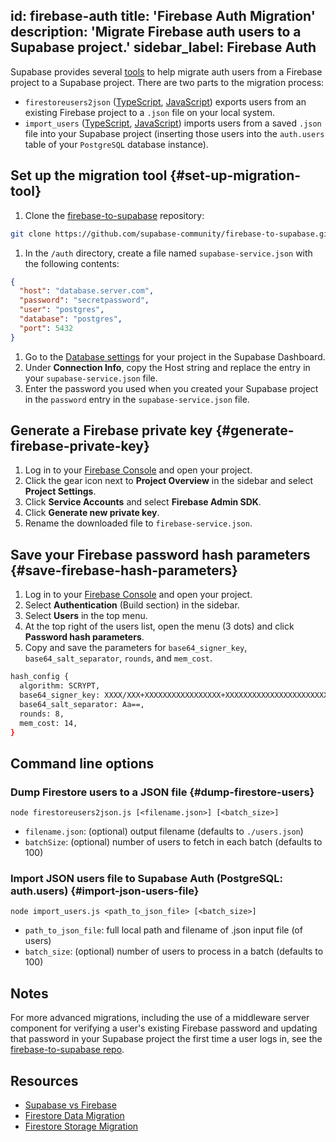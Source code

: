 
id: firebase-auth
title: 'Firebase Auth Migration'
description: 'Migrate Firebase auth users to a Supabase project.'
sidebar_label: Firebase Auth
---

Supabase provides several [tools](https://github.com/supabase-community/firebase-to-supabase/tree/main/auth) to help migrate auth users from a Firebase project to a Supabase project. There are two parts to the migration process:

- `firestoreusers2json` ([TypeScript](https://github.com/supabase-community/firebase-to-supabase/blob/main/auth/firestoreusers2json.ts), [JavaScript](https://github.com/supabase-community/firebase-to-supabase/blob/main/auth/firestoreusers2json.js)) exports users from an existing Firebase project to a `.json` file on your local system.
- `import_users` ([TypeScript](https://github.com/supabase-community/firebase-to-supabase/blob/main/auth/import_users.ts), [JavaScript](https://github.com/supabase-community/firebase-to-supabase/blob/main/auth/import_users.js)) imports users from a saved `.json` file into your Supabase project (inserting those users into the `auth.users` table of your `PostgreSQL` database instance).

## Set up the migration tool {#set-up-migration-tool}

1. Clone the [firebase-to-supabase](https://github.com/supabase-community/firebase-to-supabase) repository:

```bash
git clone https://github.com/supabase-community/firebase-to-supabase.git
```

1. In the `/auth` directory, create a file named `supabase-service.json` with the following contents:

```json
{
  "host": "database.server.com",
  "password": "secretpassword",
  "user": "postgres",
  "database": "postgres",
  "port": 5432
}
```

1. Go to the [Database settings](https://app.supabase.com/project/_/settings/database) for your project in the Supabase Dashboard.
1. Under **Connection Info**, copy the Host string and replace the entry in your `supabase-service.json` file.
1. Enter the password you used when you created your Supabase project in the `password` entry in the `supabase-service.json` file.

## Generate a Firebase private key {#generate-firebase-private-key}

1. Log in to your [Firebase Console](https://console.firebase.google.com/project) and open your project.
1. Click the gear icon next to **Project Overview** in the sidebar and select **Project Settings**.
1. Click **Service Accounts** and select **Firebase Admin SDK**.
1. Click **Generate new private key**.
1. Rename the downloaded file to `firebase-service.json`.

## Save your Firebase password hash parameters {#save-firebase-hash-parameters}

1. Log in to your [Firebase Console](https://console.firebase.google.com/project) and open your project.
1. Select **Authentication** (Build section) in the sidebar.
1. Select **Users** in the top menu.
1. At the top right of the users list, open the menu (3 dots) and click **Password hash parameters**.
1. Copy and save the parameters for `base64_signer_key`, `base64_salt_separator`, `rounds`, and `mem_cost`.

```bash title=Sample%20password%20hash%20parameters
hash_config {
  algorithm: SCRYPT,
  base64_signer_key: XXXX/XXX+XXXXXXXXXXXXXXXXX+XXXXXXXXXXXXXXXXXXXXXXXXXXXXXXXXXXXXXXXXXXXXXXXXXXXXXXXXXXX==,
  base64_salt_separator: Aa==,
  rounds: 8,
  mem_cost: 14,
}
```

## Command line options

### Dump Firestore users to a JSON file {#dump-firestore-users}

`node firestoreusers2json.js [<filename.json>] [<batch_size>]`

- `filename.json`: (optional) output filename (defaults to `./users.json`)
- `batchSize`: (optional) number of users to fetch in each batch (defaults to 100)

### Import JSON users file to Supabase Auth (PostgreSQL: auth.users) {#import-json-users-file}

`node import_users.js <path_to_json_file> [<batch_size>]`

- `path_to_json_file`: full local path and filename of .json input file (of users)
- `batch_size`: (optional) number of users to process in a batch (defaults to 100)

## Notes

For more advanced migrations, including the use of a middleware server component for verifying a user's existing Firebase password and updating that password in your Supabase project the first time a user logs in, see the [firebase-to-supabase repo](https://github.com/supabase-community/firebase-to-supabase/tree/main/auth).

## Resources

- [Supabase vs Firebase](https://supabase.com/alternatives/supabase-vs-firebase)
- [Firestore Data Migration](/docs/guides/migrations/firestore-data)
- [Firestore Storage Migration](/docs/guides/migrations/firebase-storage)
